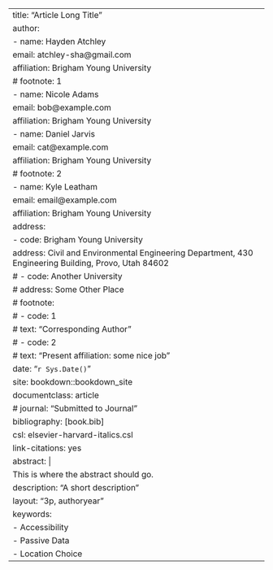 ---
title: "Article Long Title"
author:
  - name: Hayden Atchley
    email: atchley-sha@gmail.com
    affiliation: Brigham Young University
    # footnote: 1
  - name: Nicole Adams
    email: bob@example.com
    affiliation: Brigham Young University
  - name: Daniel Jarvis
    email: cat@example.com
    affiliation: Brigham Young University
    # footnote: 2
  - name: Kyle Leatham
    email: email@example.com
    affiliation: Brigham Young University
address:
  - code: Brigham Young University
    address: Civil and Environmental Engineering Department, 430 Engineering Building, Provo, Utah 84602
  # - code: Another University
  #   address: Some Other Place
# footnote:
#   - code: 1
#     text: "Corresponding Author"
#   - code: 2
#     text: "Present affiliation: some nice job"
date: "`r Sys.Date()`"
site: bookdown::bookdown_site
documentclass: article
# journal: "Submitted to Journal"
bibliography: [book.bib]
csl: elsevier-harvard-italics.csl
link-citations: yes
abstract: |
  This is where the abstract should go.
description: "A short description"
layout: "3p, authoryear"
keywords:
  - Accessibility
  - Passive Data
  - Location Choice
---